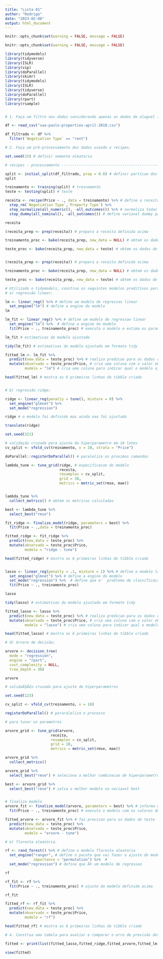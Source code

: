 ---
title: "Lista 01"
author: "Rodrigo"
date: "2023-02-08"
output: html_document
---

```{r setup, include=FALSE}
knitr::opts_chunk$set(warning = FALSE, message = FALSE) 
```

```{r Carregando-Pacotes}
knitr::opts_chunk$set(warning = FALSE, message = FALSE) 

library(tidymodels)
library(tidyverse)
library(ISLR)
library(vip)
library(doParallel)
library(skimr)
library(tidymodels)
library(ISLR)
library(tidyverse)
library(doParallel)
library(rpart)
library(rsample)



```

```{r Questão-01}

# 1. Faça um filtro nos dados considerando apenas os dados de aluguel (Negotiation.Type == “rent”).

df <- read_csv("sao-paulo-properties-april-2019.csv")

df_filtrado <- df %>% 
  filter(`Negotiation Type` == "rent")


```

```{r Questão-02}

# 2. Faça um pré-processamento dos dados usando o recipes.

set.seed(15) # definir semente aleatoria

# recipes - processamento -------------------------------------------------

split <- initial_split(df_filtrado, prop = 0.8) # definir particao dos dados
split

treinamento <- training(split) # treinamento
teste <- testing(split) # teste

receita <- recipe(Price ~ ., data = treinamento) %>% # define a receita, com a variavel resposta e os dados de treinamento
  step_rm(`Negotiation Type`,`Property Type`) %>% 
  step_normalize(all_numeric(), -all_outcomes()) %>% # normaliza todas numericas exceto a variavel resposta
  step_dummy(all_nominal(), -all_outcomes()) # define variavel dummy para todas variaveis qualitativas

receita

(receita_prep <- prep(receita)) # prepara a receita definida acima

treinamento_proc <- bake(receita_prep, new_data = NULL) # obtem os dados de treinamento processados

teste_proc <- bake(receita_prep, new_data = teste) # obtem os dados de teste processados


(receita_prep <- prep(receita)) # prepara a receita definida acima

treinamento_proc <- bake(receita_prep, new_data = NULL) # obtem os dados de treinamento processados

teste_proc <- bake(receita_prep, new_data = teste) # obtem os dados de teste processados


```

```{r Questão-03a}
# Utilizado o tidymodels, construa os seguintes modelos preditivos para o preço dos imóveis:
# a) regressão linear;

lm <- linear_reg() %>% # define um modelo de regressao linear
  set_engine("lm") # define a engine do modelo
lm

lm_fit <- linear_reg() %>% # define um modelo de regressao linear
  set_engine("lm") %>%  # define a engine do modelo
  fit(Price ~ ., treinamento_proc) # executa o modelo e estima os parametros

lm_fit # estimativas do modelo ajustado

tidy(lm_fit) # estimativas do modelo ajustado em formato tidy

fitted_lm <- lm_fit %>% 
  predict(new_data = teste_proc) %>% # realiza predicao para os dados de teste
  mutate(observado = teste_proc$Price, # cria uma coluna com o valor observado de Balance
         modelo = "lm") # cria uma coluna para indicar qual o modelo ajustado

head(fitted_lm) # mostra as 6 primeiras linhas do tibble criado



```

```{r Questão-03b}

# b) regressão ridge;

ridge <- linear_reg(penalty = tune(), mixture = 0) %>%
  set_engine("glmnet") %>%
  set_mode("regression")

ridge # o modelo foi definido mas ainda nao foi ajustado

translate(ridge)

set.seed(321)

# validação cruzada para ajuste do hiperparametro em 10 lotes
cv_split <- vfold_cv(treinamento, v = 10, strata = "Price")

doParallel::registerDoParallel() # paraleliza os proximos comandos

lambda_tune <- tune_grid(ridge, # especificacao do modelo
                         receita,
                         resamples = cv_split,
                         grid = 30,
                         metrics = metric_set(rmse, mae))


lambda_tune %>% 
  collect_metrics() # obtem as metricas calculadas

best <- lambda_tune %>% 
  select_best("rmse")

fit_ridge <- finalize_model(ridge, parameters = best) %>%
  fit(Price ~ .,data = treinamento_proc)

fitted_ridge <- fit_ridge %>% 
  predict(new_data = teste_proc) %>%
  mutate(observado = teste_proc$Price,
         modelo = "ridge - tune")

head(fitted_ridge) # mostra as 6 primeiras linhas do tibble criado



```

```{r Questão-03c}

lasso <- linear_reg(penalty = .1, mixture = 1) %>% # define o modelo lasso e o parametro a ser tunado (o lambda)
  set_engine("glmnet") %>% # define a engine do modelo
  set_mode("regression") %>%  # define que e'  problema de classificacao
  fit(Price ~ ., treinamento_proc)

lasso

tidy(lasso) # estimativas do modelo ajustado em formato tidy

fitted_lasso <- lasso %>% 
  predict(new_data = teste_proc) %>% # realiza predicao para os dados de teste
  mutate(observado = teste_proc$Price, # cria uma coluna com o valor observado de Balance
         modelo = "lasso") # cria uma coluna para indicar qual o modelo ajustado

head(fitted_lasso) # mostra as 6 primeiras linhas do tibble criado


```

```{r Questão-03d}

# d) árvore de decisão;

arvore <- decision_tree(
  mode = "regression",
  engine = "rpart",
  cost_complexity = NULL,
  tree_depth = 30)

arvore

# validaÃ§Ã£o cruzada para ajuste de hiperparametros

set.seed(123)

cv_split <- vfold_cv(treinamento, v = 10)

registerDoParallel() # pararaleliza o processo

# para tunar os parametros

arvore_grid <- tune_grid(arvore, 
                     receita,
                     resamples = cv_split,
                     grid = 10,
                     metrics = metric_set(rmse, mae)) 

arvore_grid %>% 
  collect_metrics() 

arvore_grid %>% 
  select_best("rmse") # seleciona a melhor combinacao de hiperparametros

best <- arvore_grid %>% 
  select_best("rmse") # salva o melhor modelo na variavel best


# finaliza modelo
arvore_fit <- finalize_model(arvore, parameters = best) %>% # informa os valores de hiperparametros a serem considerados
  fit(Price ~ ., treinamento_proc) # executa o modelo com os valores de hiperparametros definidos acima

fitted_arvore <- arvore_fit %>% # faz previsao para os dados de teste
  predict(new_data = teste_proc) %>% 
  mutate(observado = teste_proc$Price, 
         modelo = "arvore - tune")


```


```{r Questão-03e}

# e) floresta aleatória.

rf <- rand_forest() %>% # define o modelo floresta aleatoria
  set_engine("ranger", # define o pacote que vai fazer o ajuste do modelo
             importance = "permutation") %>%  #
  set_mode("regression") # define que Ã© um modelo de regressao

rf

rf_fit <- rf %>% 
  fit(Price ~ ., treinamento_proc) # ajuste do modelo definido acima

rf_fit

fitted_rf <- rf_fit %>% 
  predict(new_data = teste_proc) %>%
  mutate(observado = teste_proc$Price,
         modelo = "rf")

head(fitted_rf) # mostra as 6 primeiras linhas do tibble criado

```

```{r Questão-04}

# 4. Construa uma tabela para avaliar e comparar o erro de previsão dos modelos acima.

fitted <- print(list(fitted_lasso,fitted_ridge,fitted_arvore,fitted_lm,fitted_rf))
                
view(fitted)             

```

